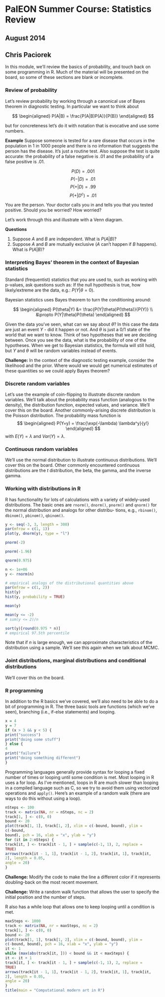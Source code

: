 # PalEON Summer Course: Statistics Review
## August 2014
## Chris Paciorek

In this module, we’ll review the basics of probability, and touch back on some programming in R. Much
of the material will be presented on the board, so some of these sections are blank or incomplete.

### Review of probability
Let’s review probability by working through a canonical use of Bayes theorem in diagnostic testing.
In particular we want to think about

$$
\begin{aligned}
  P(A|B)  = \frac{P(A|B)P(A)}{P(B)} 
\end{aligned}
$$ 
 
but for concreteness let’s do it with notation that is evocative and use some numbers.

**Example**
Suppose someone is tested for a rare disease that occurs in the population in 1 in 1000 people
and there is no information that suggests the person has the disease. It’s just a routine test. Also suppose the test is quite accurate: the probability of a false negative is .01 and the probability of a false positive is .01.

$$
P(D)     = .001 
$$
$$
P(−|D)   = .01 
$$
$$
P(+|D)   = .99 
$$
$$
P(+|D^c) = .01 
$$

You are the person. Your doctor calls you in and tells you that you tested positive. Should you be worried? How worried? 

Let’s work through this and illustrate with a Venn diagram.

**Questions**

1.  Suppose $A$ and $B$ are independent. What is $P(A|B)$?
2.  Suppose $A$ and $B$ are mutually exclusive ($A$ can’t happen if $B$ happens). What is $P(A|B)$?

### Interpreting Bayes’ theorem in the context of Bayesian statistics

Standard (frequentist) statistics that you are used to, such as working with p-values, ask questions such as:
If the null hypothesis is true, how likely/extreme are the data, e.g.: $P(Y|\theta= 0)$.

Bayesian statistics uses Bayes theorem to turn the conditioning around:

$$
\begin{aligned}
P(\theta|Y) &=       \frac{P(Y|\theta)P(\theta)}{P(Y)} \\
       &\propto P(Y|\theta)P(\theta)
\end{aligned}
$$

Given the data you’ve seen, what can we say about $\theta$? In this case the data are just an event $Y$ - did it happen or not. And $\theta$ is just a 0/1 state of the world that we want to know. Think of two hypotheses that we are deciding between. Once you see the data, what is the probability of one of the hypotheses.
When we get to Bayesian statistics, the formula will still hold, but $Y$ and $\theta$ will be random variables
instead of events.

**Challenge:** In the context of the diagnostic testing example, consider the likelihood and the prior. Where
would we would get numerical estimates of these quantities so we could apply Bayes theorem?
  
### Discrete random variables
Let’s use the example of coin-flipping to illustrate discrete random variables. We’ll talk about the probability mass function (analogous to the density), the distribution function, expected values, and variance. We’ll
cover this on the board.
Another commonly-arising discrete distribution is the Poisson distribution. The probability mass function is
$$
\begin{aligned}
P(Y=y) = \frac{\exp(-\lambda) \lambda^y}{y!}
\end{aligned}
$$
with $E(Y)= \lambda$ and $Var(Y) = \lambda$.

### Continuous random variables

We’ll use the normal distribution to illustrate continuous distributions. We’ll cover this on the board. Other commonly encountered continuous distributions are the $t$ distribution, the beta, the gamma, and the inverse gamma.

### Working with distributions in R

R has functionality for lots of calculations with a variety of widely-used distributions. The basic ones are
`rnorm()`, `dnorm()`, `pnorm()` and `qnorm()` for the normal distribution and analogs for other distribu-
tions, e.g., `rbinom()`, `dbinom()`, `pbinom()`, `qbinom()`.

```r
y <- seq(-3, 3, length = 300)
par(mfrow = c(1, 1))
plot(y, dnorm(y), type = "l")

pnorm(-2)

pnorm(-1.96)

qnorm(0.975)

n <- 1e+06
y <- rnorm(n)

# empirical analogs of the distributional quantities above
par(mfrow = c(1, 2))
hist(y)
hist(y, probability = TRUE)

mean(y)

mean(y <= -2)
# sum(y <= 2)/n

sort(y)[round(0.975 * n)]
# empirical 97.5th percentile

```

Note that if $n$ is large enough, we can approximate characteristics of the distribution using a sample.
We’ll see this again when we talk about MCMC.

### Joint distributions, marginal distributions and conditional distributions

We’ll cover this on the board.

### R programming

In addition to the R basics we’ve covered, we’ll also need to be able to do a bit of programming in R. The
three basic tools are functions (which we’ve seen), branching (i.e., if-else statements) and looping.

```r
x = 4
y = 7
if (x > 3 && y < 5) {
print("success")
print("doing some stuff")
} else {
4
print("failure")
print("doing something different")
}
```

Programming languages generally provide syntax for looping a fixed number of times or looping until
some condition is met. Most looping in R uses a for loop. As I’ve mentioned, loops in R are much slower
than looping in a compiled language such as C, so we try to avoid them using vectorized operations and
`apply()`. Here’s an example of a random walk (there are ways to do this without using a loop).

```r
nSteps <- 100
track <- matrix(NA, nr = nSteps, nc = 2)
track[1, ] <- c(0, 0)
bound <- 20
plot(track[1, 1], track[1, 2], xlim = c(-bound, bound), ylim =
c(-bound,
bound), pch = 16, xlab = "x", ylab = "y")
for (it in 2:nSteps) {
track[it, ] <- track[it - 1, ] + sample(c(-1, 1), 2, replace =
TRUE)
arrows(track[it - 1, 1], track[it - 1, 2], track[it, 1], track[it,
2], length = 0.05,
angle = 20)
}
```

**Challenge:** Modify the code to make the line a different color if it represents doubling-back on the most
recent movement.
  
**Challenge:** Write a random walk function that allows the user to specify the initial position and the
number of steps.


R also has a while loop that allows one to keep looping until a condition is met.
 
```r
maxSteps <- 1000
track <- matrix(NA, nr = maxSteps, nc = 2)
track[1, ] <- c(0, 0)
bound <- 20
plot(track[1, 1], track[1, 2], xlim = c(-bound, bound), ylim =
c(-bound, bound), pch = 16, xlab = "x", ylab = "y")
it <- 1
while (max(abs(track[it, ])) < bound && it < maxSteps) {
it <- it + 1
track[it, ] <- track[it - 1, ] + sample(c(-1, 1), 2, replace =
TRUE)
arrows(track[it - 1, 1], track[it - 1, 2], track[it, 1], track[it,
2], length = 0.05,
angle = 20)
}
title(main = "Computational modern art in R")
```